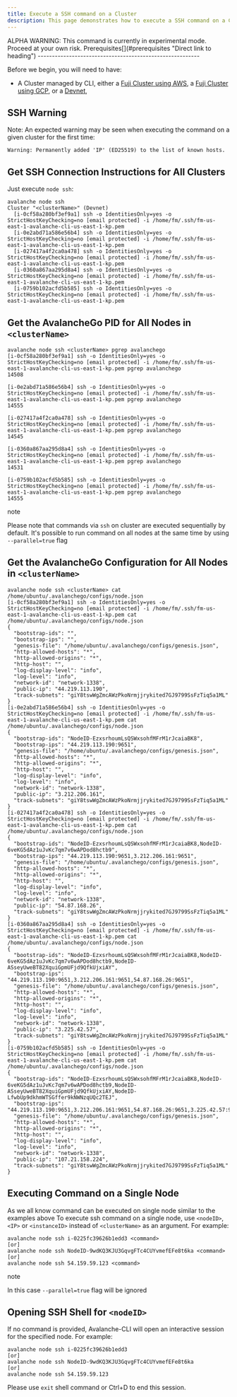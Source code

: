 ```yaml
---
title: Execute a SSH command on a Cluster
description: This page demonstrates how to execute a SSH command on a Cluster or Node managed by Avalanche-CLI
---
```



<Callout type="warning">
ALPHA WARNING: This command is currently in experimental mode. Proceed at your own risk.
</Callout>
Prerequisites[​](#prerequisites "Direct link to heading")
---------------------------------------------------------

Before we begin, you will need to have:

*   A Cluster managed by CLI, either a [Fuji Cluster using AWS](/tooling/create-avalanche-nodes/run-validators-aws), a [Fuji Cluster using GCP](/tooling/create-avalanche-nodes/run-validators-gcp), or a [Devnet](/tooling/create-avalanche-nodes/setup-devnet),

SSH Warning[​](#ssh-warning "Direct link to heading")
-----------------------------------------------------

Note: An expected warning may be seen when executing the command on a given cluster for the first time:

```
Warning: Permanently added 'IP' (ED25519) to the list of known hosts.

```


Get SSH Connection Instructions for All Clusters[​](#get-ssh-connection-instructions-for-all-clusters "Direct link to heading")
-------------------------------------------------------------------------------------------------------------------------------

Just execute `node ssh`:

```
avalanche node ssh
Cluster "<clusterName>" (Devnet)
  [i-0cf58a280bf3ef9a1] ssh -o IdentitiesOnly=yes -o StrictHostKeyChecking=no [email protected] -i /home/fm/.ssh/fm-us-east-1-avalanche-cli-us-east-1-kp.pem 
  [i-0e2abd71a586e56b4] ssh -o IdentitiesOnly=yes -o StrictHostKeyChecking=no [email protected] -i /home/fm/.ssh/fm-us-east-1-avalanche-cli-us-east-1-kp.pem 
  [i-027417a4f2ca0a478] ssh -o IdentitiesOnly=yes -o StrictHostKeyChecking=no [email protected] -i /home/fm/.ssh/fm-us-east-1-avalanche-cli-us-east-1-kp.pem 
  [i-0360a867aa295d8a4] ssh -o IdentitiesOnly=yes -o StrictHostKeyChecking=no [email protected] -i /home/fm/.ssh/fm-us-east-1-avalanche-cli-us-east-1-kp.pem 
  [i-0759b102acfd5b585] ssh -o IdentitiesOnly=yes -o StrictHostKeyChecking=no [email protected] -i /home/fm/.ssh/fm-us-east-1-avalanche-cli-us-east-1-kp.pem 

```


Get the AvalancheGo PID for All Nodes in `<clusterName>`[​](#get-the-avalanchego-pid-for-all-nodes-in-clustername "Direct link to heading")
-------------------------------------------------------------------------------------------------------------------------------------------

```
avalanche node ssh <clusterName> pgrep avalanchego
[i-0cf58a280bf3ef9a1] ssh -o IdentitiesOnly=yes -o StrictHostKeyChecking=no [email protected] -i /home/fm/.ssh/fm-us-east-1-avalanche-cli-us-east-1-kp.pem pgrep avalanchego
14508

[i-0e2abd71a586e56b4] ssh -o IdentitiesOnly=yes -o StrictHostKeyChecking=no [email protected] -i /home/fm/.ssh/fm-us-east-1-avalanche-cli-us-east-1-kp.pem pgrep avalanchego
14555

[i-027417a4f2ca0a478] ssh -o IdentitiesOnly=yes -o StrictHostKeyChecking=no [email protected] -i /home/fm/.ssh/fm-us-east-1-avalanche-cli-us-east-1-kp.pem pgrep avalanchego
14545

[i-0360a867aa295d8a4] ssh -o IdentitiesOnly=yes -o StrictHostKeyChecking=no [email protected] -i /home/fm/.ssh/fm-us-east-1-avalanche-cli-us-east-1-kp.pem pgrep avalanchego
14531

[i-0759b102acfd5b585] ssh -o IdentitiesOnly=yes -o StrictHostKeyChecking=no [email protected] -i /home/fm/.ssh/fm-us-east-1-avalanche-cli-us-east-1-kp.pem pgrep avalanchego
14555

```


note

Please note that commands via `ssh` on cluster are executed sequentially by default. It's possible to run command on all nodes at the same time by using `--parallel=true` flag

Get the AvalancheGo Configuration for All Nodes in `<clusterName>`[​](#get-the-avalanchego-configuration-for-all-nodes-in-clustername "Direct link to heading")
---------------------------------------------------------------------------------------------------------------------------------------------------------------

```
avalanche node ssh <clusterName> cat /home/ubuntu/.avalanchego/configs/node.json
[i-0cf58a280bf3ef9a1] ssh -o IdentitiesOnly=yes -o StrictHostKeyChecking=no [email protected] -i /home/fm/.ssh/fm-us-east-1-avalanche-cli-us-east-1-kp.pem cat /home/ubuntu/.avalanchego/configs/node.json
{
  "bootstrap-ids": "",
  "bootstrap-ips": "",
  "genesis-file": "/home/ubuntu/.avalanchego/configs/genesis.json",
  "http-allowed-hosts": "*",
  "http-allowed-origins": "*",
  "http-host": "",
  "log-display-level": "info",
  "log-level": "info",
  "network-id": "network-1338",
  "public-ip": "44.219.113.190",
  "track-subnets": "giY8tswWgZmcAWzPkoNrmjjrykited7GJ9799SsFzTiq5a1ML"
}
[i-0e2abd71a586e56b4] ssh -o IdentitiesOnly=yes -o StrictHostKeyChecking=no [email protected] -i /home/fm/.ssh/fm-us-east-1-avalanche-cli-us-east-1-kp.pem cat /home/ubuntu/.avalanchego/configs/node.json
{
  "bootstrap-ids": "NodeID-EzxsrhoumLsQSWxsohfMFrM1rJcaiaBK8",
  "bootstrap-ips": "44.219.113.190:9651",
  "genesis-file": "/home/ubuntu/.avalanchego/configs/genesis.json",
  "http-allowed-hosts": "*",
  "http-allowed-origins": "*",
  "http-host": "",
  "log-display-level": "info",
  "log-level": "info",
  "network-id": "network-1338",
  "public-ip": "3.212.206.161",
  "track-subnets": "giY8tswWgZmcAWzPkoNrmjjrykited7GJ9799SsFzTiq5a1ML"
}
[i-027417a4f2ca0a478] ssh -o IdentitiesOnly=yes -o StrictHostKeyChecking=no [email protected] -i /home/fm/.ssh/fm-us-east-1-avalanche-cli-us-east-1-kp.pem cat /home/ubuntu/.avalanchego/configs/node.json
{
  "bootstrap-ids": "NodeID-EzxsrhoumLsQSWxsohfMFrM1rJcaiaBK8,NodeID-6veKG5dAz1uJvKc7qm7v6wAPDod8hctb9",
  "bootstrap-ips": "44.219.113.190:9651,3.212.206.161:9651",
  "genesis-file": "/home/ubuntu/.avalanchego/configs/genesis.json",
  "http-allowed-hosts": "*",
  "http-allowed-origins": "*",
  "http-host": "",
  "log-display-level": "info",
  "log-level": "info",
  "network-id": "network-1338",
  "public-ip": "54.87.168.26",
  "track-subnets": "giY8tswWgZmcAWzPkoNrmjjrykited7GJ9799SsFzTiq5a1ML"
}
[i-0360a867aa295d8a4] ssh -o IdentitiesOnly=yes -o StrictHostKeyChecking=no [email protected] -i /home/fm/.ssh/fm-us-east-1-avalanche-cli-us-east-1-kp.pem cat /home/ubuntu/.avalanchego/configs/node.json
{
  "bootstrap-ids": "NodeID-EzxsrhoumLsQSWxsohfMFrM1rJcaiaBK8,NodeID-6veKG5dAz1uJvKc7qm7v6wAPDod8hctb9,NodeID-ASseyUweBT82XquiGpmUFjd9QfkUjxiAY",
  "bootstrap-ips": "44.219.113.190:9651,3.212.206.161:9651,54.87.168.26:9651",
  "genesis-file": "/home/ubuntu/.avalanchego/configs/genesis.json",
  "http-allowed-hosts": "*",
  "http-allowed-origins": "*",
  "http-host": "",
  "log-display-level": "info",
  "log-level": "info",
  "network-id": "network-1338",
  "public-ip": "3.225.42.57",
  "track-subnets": "giY8tswWgZmcAWzPkoNrmjjrykited7GJ9799SsFzTiq5a1ML"
}
[i-0759b102acfd5b585] ssh -o IdentitiesOnly=yes -o StrictHostKeyChecking=no [email protected] -i /home/fm/.ssh/fm-us-east-1-avalanche-cli-us-east-1-kp.pem cat /home/ubuntu/.avalanchego/configs/node.json
{
  "bootstrap-ids": "NodeID-EzxsrhoumLsQSWxsohfMFrM1rJcaiaBK8,NodeID-6veKG5dAz1uJvKc7qm7v6wAPDod8hctb9,NodeID-ASseyUweBT82XquiGpmUFjd9QfkUjxiAY,NodeID-LfwbUp9dkhmWTSGffer9kNWNzqUQc2TEJ",
  "bootstrap-ips": "44.219.113.190:9651,3.212.206.161:9651,54.87.168.26:9651,3.225.42.57:9651",
  "genesis-file": "/home/ubuntu/.avalanchego/configs/genesis.json",
  "http-allowed-hosts": "*",
  "http-allowed-origins": "*",
  "http-host": "",
  "log-display-level": "info",
  "log-level": "info",
  "network-id": "network-1338",
  "public-ip": "107.21.158.224",
  "track-subnets": "giY8tswWgZmcAWzPkoNrmjjrykited7GJ9799SsFzTiq5a1ML"
}

```


Executing Command on a Single Node[​](#executing-command-on-a-single-node "Direct link to heading")
---------------------------------------------------------------------------------------------------

As we all know command can be executed on single node similar to the examples above To execute ssh command on a single node, use `<nodeID>`, `<IP>` or `<instanceID>` instead of `<clusterName>` as an argument. For example:

```
avalanche node ssh i-0225fc39626b1edd3 <command>
[or]
avalanche node ssh NodeID-9wdKQ3KJU3GqvgFTc4CUYvmefEFe8t6ka <command>
[or]
avalanche node ssh 54.159.59.123 <command>

```


note

In this case `--parallel=true` flag will be ignored

Opening SSH Shell for `<nodeID>`[​](#opening-ssh-shell-for-nodeid "Direct link to heading")
-------------------------------------------------------------------------------------------

If no command is provided, Avalanche-CLI will open an interactive session for the specified node. For example:

```
avalanche node ssh i-0225fc39626b1edd3
[or] 
avalanche node ssh NodeID-9wdKQ3KJU3GqvgFTc4CUYvmefEFe8t6ka
[or]
avalanche node ssh 54.159.59.123

```


Please use `exit` shell command or Ctrl+D to end this session.